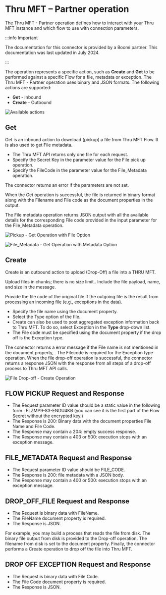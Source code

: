 
# Thru MFT – Partner operation

<head>
  <meta name="guidename" content="Integration"/>
  <meta name="context" content="GUID-0db29724-5930-4592-aefb-4129a679ac47"/>
</head>


The Thru MFT - Partner operation defines how to interact with your Thru MFT instance and which flow to use with connection parameters.

:::info Important

The documentation for this connector is provided by a Boomi partner. This documentation was last updated in July 2024.

:::

The operation represents a specific action, such as **Create** and **Get** to be performed against a specific Flow for a file, metadata or exception. The Thru MFT - Partner operation uses binary and JSON formats. The following actions are supported:
* **Get** - Inbound 
* **Create** - Outbound

![Available actions](../Images/img-int_Thru_actions.gif)

## Get

Get is an inbound action to download \(pickup\) a file from Thru MFT Flow. It is also used to get File metadata.

-   The Thru MFT API returns only one file for each request.
-   Specify the Secret Key in the parameter value for the File pick up operation.
-   Specify the FileCode in the parameter value for the File_Metadata operation.

The connector returns an error if the parameters are not set. 

When the Get operation is successful, the file is returned in binary format along with the Filename and File code as the document properties in the output.

The File metadata operation returns JSON output with all the available details for the corresponding File code provided in the input parameter for the File_Metadata operation.

![Pickup - Get Operation with File Option](../Images/img-int_Thru_op.png)


![File_Metadata - Get Operation with Metadata Option](../Images/img-int_Thru_op2.png)

## Create

Create is an outbound action to upload \(Drop-Off\) a file into a THRU MFT.

Upload files in chunks; there is no size limit.. Include the file payload, name, and size in the message.

Provide the file code of the original file if the outgoing file is the result from processing an incoming file (e.g., exceptions in the data).

-   Specify the file name using the document property.
-   Select the Type option of the file. 
-   Create can also be used to post aggregated exception information back to Thru MFT. To do so, select Exception in the **Type** drop-down list.
-   The File code must be specified using the document property if the drop off is the Exception type.

The connector returns a error message if the File name is not mentioned in the document property, . The Filecode is required for the Exception type operation. When the file drop-off operation is successful, the connector returns a response JSON with the response from all steps of a drop-off process to Thru MFT API calls.

![File Drop-off - Create Operation](../Images/img-int_Thru_o3.png)

## FLOW PICKUP Request and Response

- The Request parameter ID value should be a static value in the following form : FLZMP9-83-ENDU4KB (you can see it is the first part of the Flow Secret without the encrypted key.)
- The Response is 200: Binary data with the document properties File Name and File Code.
- The Response may contain a 204: empty success response.
- The Response may contain a 403 or 500: execution stops with an exception message.


## FILE\_METADATA Request and Response

-   The Request parameter ID value should be FILE\_CODE.
-   The Response is 200: file metadata with a JSON body.
-   The Response may contain a 400 or 500: execution stops with an exception message.

## DROP\_OFF\_FILE Request and Response

-   The Request is binary data with FileName.
-   The FileName document property is required.
-   The Response is JSON.

For example, you may build a process that reads the file from disk. The binary file output from disk is provided to the Drop-off operation. The filename from disk is set to the document property. Finally, the connector performs a Create operation to drop off the file into Thru MFT.

## DROP OFF EXCEPTION Request and Response

-   The Request is binary data with File Code.
-   The File Code document property is required.
-   The Response is JSON.


<OperationEnd />
